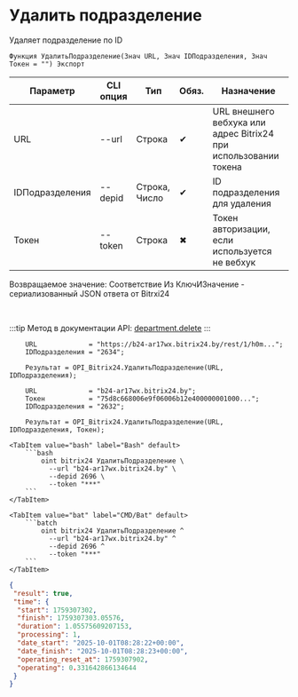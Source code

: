 ﻿---
sidebar_position: 4
description: Удалить подразделение и другие функции для работы с Bitrix24 в Открытом пакете интеграций - бесплатной open-source библиотеке интеграций для 1С:Предприятие 8, OneScript и CLI
keywords: [1C, 1С, 1С:Предприятие, 1С:Предприятие 8.3, API, Интеграция, Сервисы, Обмен, OneScript, CLI, Bitrix24]
---


# Удалить подразделение
 Удаляет подразделение по ID



`Функция УдалитьПодразделение(Знач URL, Знач IDПодразделения, Знач Токен = "") Экспорт`

  | Параметр | CLI опция | Тип | Обяз. | Назначение |
  |-|-|-|-|-|
  | URL | --url | Строка | &#x2714; | URL внешнего вебхука или адрес Bitrix24 при использовании токена |
  | IDПодразделения | --depid | Строка, Число | &#x2714; | ID подразделения для удаления |
  | Токен | --token | Строка | &#x2716; | Токен авторизации, если используется не вебхук |

  
  Возвращаемое значение:   Соответствие Из КлючИЗначение - сериализованный JSON ответа от Bitrxi24

<br/>

:::tip
Метод в документации API: [department.delete](https://dev.1c-bitrix.ru/rest_help/departments/department_delete.php)
:::
<br/>


```bsl title="Пример использования для 1С:Предприятие/OneScript"
    URL             = "https://b24-ar17wx.bitrix24.by/rest/1/h0m...";
    IDПодразделения = "2634";

    Результат = OPI_Bitrix24.УдалитьПодразделение(URL, IDПодразделения);

    URL             = "b24-ar17wx.bitrix24.by";
    Токен           = "75d8c668006e9f06006b12e400000001000...";
    IDПодразделения = "2632";

    Результат = OPI_Bitrix24.УдалитьПодразделение(URL, IDПодразделения, Токен);
```
    

 <Tabs>
  
    <TabItem value="bash" label="Bash" default>
        ```bash
            oint bitrix24 УдалитьПодразделение \
              --url "b24-ar17wx.bitrix24.by" \
              --depid 2696 \
              --token "***"
        ```
    </TabItem>
  
    <TabItem value="bat" label="CMD/Bat" default>
        ```batch
            oint bitrix24 УдалитьПодразделение ^
              --url "b24-ar17wx.bitrix24.by" ^
              --depid 2696 ^
              --token "***"
        ```
    </TabItem>
</Tabs>


```json title="Результат"
{
 "result": true,
 "time": {
  "start": 1759307302,
  "finish": 1759307303.05576,
  "duration": 1.05575609207153,
  "processing": 1,
  "date_start": "2025-10-01T08:28:22+00:00",
  "date_finish": "2025-10-01T08:28:23+00:00",
  "operating_reset_at": 1759307902,
  "operating": 0.331642866134644
 }
}
```
